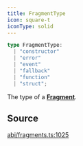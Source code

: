 ```yaml
---
title: FragmentType
icon: square-t
iconType: solid
---
```


```ts
type FragmentType: 
  | "constructor"
  | "error"
  | "event"
  | "fallback"
  | "function"
  | "struct";
```

The type of a [**Fragment**](/sdk/content/classes/Fragment).

## Source

[abi/fragments.ts:1025](https://github.com/dominant-strategies/quais.js/blob/7c3e9bc54d6f1274e27362fc6bf66140de7d80eb/src/abi/fragments.ts#L1025)
